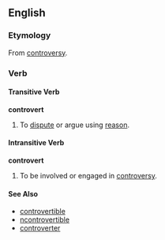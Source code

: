 ==English==

===Etymology===
From [[controversy]].

===Verb===
====Transitive Verb====
'''controvert'''
#To [[dispute]] or argue using [[reason]].

====Intransitive Verb====
'''controvert'''
#To be involved or engaged in [[controversy]].

====See Also====
*[[controvertible]]
*[[ncontrovertible]]
*[[controverter]]